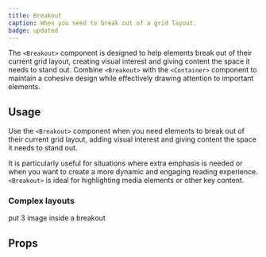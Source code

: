 ```yaml
---
title: Breakout
caption: When you need to break out of a grid layout.
badge: updated
---
```


The `<Breakout>` component is designed to help elements break out of their current grid layout, creating visual interest and giving content the space it needs to stand out. Combine `<Breakout>` with the `<Container>` component to maintain a cohesive design while effectively drawing attention to important elements.

## Usage

Use the `<Breakout>` component when you need elements to break out of their current grid layout, adding visual interest and giving content the space it needs to stand out.

It is particularly useful for situations where extra emphasis is needed or when you want to create a more dynamic and engaging reading experience. `<Breakout>` is ideal for highlighting media elements or other key content.

<ComponentDemo file="./breakout-appearance.demo.tsx" />

### Complex layouts

put 3 image inside a breakout

<ComponentDemo file="./breakout-complex.demo.tsx" />

## Props

<StorybookHintMessage component={title} />

<PropsTable component={title} />
